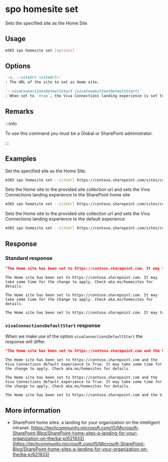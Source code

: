 
# spo homesite set

Sets the specified site as the Home Site

## Usage

```sh
m365 spo homesite set [options]
```

## Options

```md definition-list
`-u, --siteUrl <siteUrl>`
: The URL of the site to set as Home site.

`--vivaConnectionsDefaultStart [vivaConnectionsDefaultStart]`
: When set to `true`, the Viva Connections landing experience is set to the SharePoint home site. If set to `false`, the Viva Connections home experience will be used.
```

<Global />

## Remarks

:::info

To use this command you must be a Global or SharePoint administrator.

:::

## Examples

Set the specified site as the Home Site.

```sh
m365 spo homesite set --siteUrl https://contoso.sharepoint.com/sites/comms
```

Sets the Home site to the provided site collection url and sets the Viva Connections landing experience to the SharePoint home site

```sh
m365 spo homesite set --siteUrl https://contoso.sharepoint.com/sites/comms --vivaConnectionsDefaultStart true
```

Sets the Home site to the provided site collection url and sets the Viva Connections landing experience to the default experience

```sh
m365 spo homesite set --siteUrl https://contoso.sharepoint.com/sites/comms --vivaConnectionsDefaultStart false
```

## Response

### Standard response

<Tabs>
  <TabItem value="JSON">

  ```json
  "The Home site has been set to https://contoso.sharepoint.com. It may take some time for the change to apply. Check aka.ms/homesites for details."
  ```

  </TabItem>
  <TabItem value="Text">

  ```text
  The Home site has been set to https://contoso.sharepoint.com. It may take some time for the change to apply. Check aka.ms/homesites for details.
  ```

  </TabItem>
  <TabItem value="CSV">

  ```csv
  The Home site has been set to https://contoso.sharepoint.com. It may take some time for the change to apply. Check aka.ms/homesites for details.
  ```

  </TabItem>
  <TabItem value="Markdown">

  ```md
  The Home site has been set to https://contoso.sharepoint.com. It may take some time for the change to apply. Check aka.ms/homesites for details.
  ```

  </TabItem>
</Tabs>

### `vivaConnectionsDefaultStart` response

When we make use of the option `vivaConnectionsDefaultStart` the response will differ. 

<Tabs>
  <TabItem value="JSON">

  ```json
  "The Home site has been set to https://contoso.sharepoint.com and the Viva Connections default experience to True. It may take some time for the change to apply. Check aka.ms/homesites for details."
  ```

  </TabItem>
  <TabItem value="Text">

  ```text
  The Home site has been set to https://contoso.sharepoint.com and the Viva Connections default experience to True. It may take some time for the change to apply. Check aka.ms/homesites for details.
  ```

  </TabItem>
  <TabItem value="CSV">

  ```csv
  The Home site has been set to https://contoso.sharepoint.com and the Viva Connections default experience to True. It may take some time for the change to apply. Check aka.ms/homesites for details.
  ```

  </TabItem>
  <TabItem value="Markdown">

  ```md
  The Home site has been set to https://contoso.sharepoint.com and the Viva Connections default experience to True. It may take some time for the change to apply. Check aka.ms/homesites for details.
  ```

  </TabItem>
</Tabs>

## More information

- SharePoint home sites: a landing for your organization on the intelligent intranet: [https://techcommunity.microsoft.com/t5/Microsoft-SharePoint-Blog/SharePoint-home-sites-a-landing-for-your-organization-on-the/ba-p/621933](https://techcommunity.microsoft.com/t5/Microsoft-SharePoint-Blog/SharePoint-home-sites-a-landing-for-your-organization-on-the/ba-p/621933)
